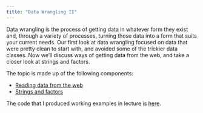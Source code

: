 ```yaml
---
title: "Data Wrangling II"
---
```


Data wrangling is the process of getting data in whatever form they exist and, through a variety of processes, turning those data into a form that suits your current needs. Our first look at data wrangling focused on data that were pretty clean to start with, and avoided some of the trickier data classes. Now we'll discuss ways of getting data from the web, and take a closer look at strings and factors.

The topic is made up of the following components:

* [Reading data from the web](reading_data_from_the_web.html)
* [Strings and factors](strings_and_factors.html)

The code that I produced working examples in lecture is [here](https://github.com/P8105/data_wrangling_ii).

